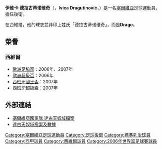 {{noteta
|G1=uefa
|T=zh-hans:伊维卡·德拉古蒂诺维奇;zh-hk:伊維卡·達古天奴域;zh-tw:伊維卡·德拉古蒂諾維奇;
|1=zh-hans:德拉古蒂诺维奇;zh-hk:達古天奴域;zh-tw:德拉古蒂諾維奇;
}}
{{Football player infobox
| playername = 伊维卡·德拉古蒂诺维奇<br>''Ivica Dragutinović''
| image = 
| fullname = Ivica Dragutinović
| height = {{height|m=1.86}}
| dateofbirth = {{birth date and age|1975|11|13}}
| cityofbirth = [[普里耶波列|普里耶波列]]
| countryofbirth = [[南斯拉夫社會主義聯邦共和國|南斯拉夫]]
| currentclub =
| position = [[中堅|中堅]]、[[左後衛|左後衛]]
| youthyears = 
| youthclubs = 
| years1 = 1992–1993 | clubs1 = {{link-en|普里耶波列足球俱乐部|FK Polimlje|普里耶波列}} | caps1 = 17 | goals1 = 0
| years2 = 1993–1994 | clubs2 = {{link-en|博尔足球俱乐部|FK Bor|博尔}} | caps2 = 25 | goals2 = 1
| years3 = 1994–1996 | clubs3 = [[查查克足球俱樂部|查查克]] | caps3 = 39 | goals3 = 3
| years4 = 1996–2000 | clubs4 = [[皇家真特體育會|真特]] | caps4 = 84 | goals4 = 11
| years5 = 2000–2005 | clubs5 = [[皇家標準列治|標準列治]] | caps5 = 135 | goals5 = 3
| years6 = 2005–2011 | clubs6 = [[塞維利亞足球俱樂部|塞維利亞]] | caps6 = 105 | goals6 = 5
| totalcaps = 405 | totalgoals = 23
| nationalyears1 = 2000–2010 | nationalteam1 = [[塞爾維亞國家足球隊|塞爾維亞]] | nationalcaps1 = 49 | nationalgoals1 = 0
| pcupdate = 2007年8月30日
| ntupdate = 2008年9月14日
}}
'''伊维卡·德拉古蒂诺维奇'''（{{lang-sr|'''Ивица Драгутиновић'''}}，'''Ivica Dragutinović'''，{{bd|1975年|11月13日|catidx=Dragutinovic, Ivica}}）是一名[[塞爾維亞|塞爾維亞]]足球運動員，擔任後衛。

在西維爾，他的球衣並非印上姓氏「德拉古蒂诺维奇」，而是'''Drago'''。

==榮譽==
===西維爾===
*[[歐洲足協盃|歐洲足協盃]]：2006年、2007年
*[[歐洲超級盃|歐洲超級盃]]：2006年
*[[西班牙國王盃|西班牙國王盃]]：2007年
*[[西班牙超級盃|西班牙超級盃]]：2007年

== 外部連結 ==
*[http://www.reprezentacija.rs/reprezentativci/Dragutinovic%20Ivica.htm 塞爾維亞國家隊 達古天奴域檔案] {{Wayback|url=http://www.reprezentacija.rs/reprezentativci/Dragutinovic%20Ivica.htm |date=20090620004742 }}
*[https://web.archive.org/web/20091120124200/http://www.beliorlovi.net/ivica-dragutinovic.html 達古天奴域檔案及數據]

{{2006年世界杯足球赛塞尔维亚和黑山参赛名单}}

{{DEFAULTSORT:Dragutinovic, Ivica}}
[[Category:塞爾維亞足球運動員|Category:塞爾維亞足球運動員]]
[[Category:足球後衛|Category:足球後衛]]
[[Category:標準列治球員|Category:標準列治球員]]
[[Category:西甲球員|Category:西甲球員]]
[[Category:西維爾球員|Category:西維爾球員]]
[[Category:2006年世界盃足球賽球員|Category:2006年世界盃足球賽球員]]